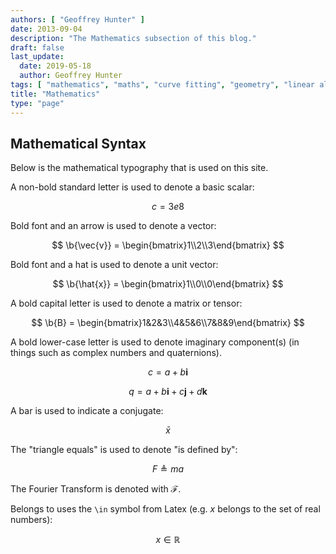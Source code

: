 ```yaml
---
authors: [ "Geoffrey Hunter" ]
date: 2013-09-04
description: "The Mathematics subsection of this blog."
draft: false
last_update:
  date: 2019-05-18
  author: Geoffrey Hunter
tags: [ "mathematics", "maths", "curve fitting", "geometry", "linear algebra", "linear programming", "perlin noise", "statistics" ]
title: "Mathematics"
type: "page"
---
```


## Mathematical Syntax

<p>Below is the mathematical typography that is used on this site.</p>

<p>A non-bold standard letter is used to denote a basic scalar:</p>

$$ c = 3e8 $$

<p>Bold font and an arrow is used to denote a vector:</p>

$$ \b{\vec{v}} = \begin{bmatrix}1\\2\\3\end{bmatrix} $$

<p>Bold font and a hat is used to denote a unit vector:</p>

$$ \b{\hat{x}} = \begin{bmatrix}1\\0\\0\end{bmatrix} $$

<p>A bold capital letter is used to denote a matrix or tensor:</p>

$$ \b{B} = \begin{bmatrix}1&2&3\\4&5&6\\7&8&9\end{bmatrix} $$

<p>A bold lower-case letter is used to denote imaginary component(s) (in things such as complex numbers and quaternions).</p>

$$ c = a + b\mathbf{i} $$

$$ q = a + b\mathbf{i} + c\mathbf{j} + d\mathbf{k} $$

A bar is used to indicate a conjugate:

$$ \bar{x} $$

The "triangle equals" is used to denote "is defined by":

$$ F \triangleq ma $$

The Fourier Transform is denoted with $\mathcal{F}$.

Belongs to uses the `\in` symbol from Latex (e.g. $x$ belongs to the set of real numbers):

$$ x \in \mathbb{R} $$


